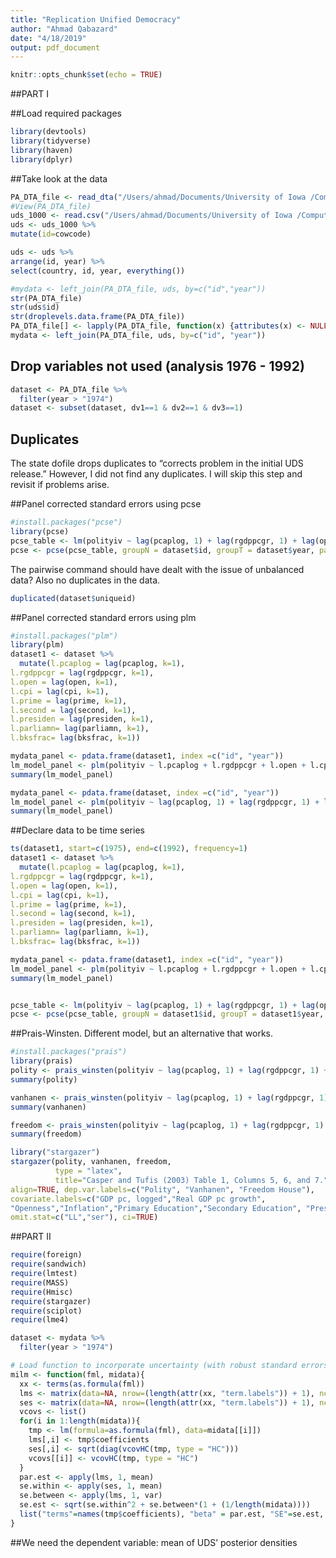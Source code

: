 ```yaml
---
title: "Replication Unified Democracy"
author: "Ahmad Qabazard"
date: "4/18/2019"
output: pdf_document
---
```


```r
knitr::opts_chunk$set(echo = TRUE)
```
##PART I

##Load required packages
```r
library(devtools)
library(tidyverse)
library(haven)
library(dplyr)
```

##Take look at the data
```r
PA_DTA_file <- read_dta("/Users/ahmad/Documents/University of Iowa /Computational Methods/Replication-Homework/replication-homework/PA_DTA_file.dta")
#View(PA_DTA_file)
uds_1000 <- read.csv("/Users/ahmad/Documents/University of Iowa /Computational Methods/Replication-Homework/replication-homework/uds_1000.csv")
uds <- uds_1000 %>%
mutate(id=cowcode)

uds <- uds %>% 
arrange(id, year) %>% 
select(country, id, year, everything())

#mydata <- left_join(PA_DTA_file, uds, by=c("id","year"))
str(PA_DTA_file)
str(uds$id)
str(droplevels.data.frame(PA_DTA_file))
PA_DTA_file[] <- lapply(PA_DTA_file, function(x) {attributes(x) <- NULL; x})
mydata <- left_join(PA_DTA_file, uds, by=c("id", "year"))
```

## Drop variables not used (analysis 1976 - 1992) 
```r
dataset <- PA_DTA_file %>%
  filter(year > "1974")
dataset <- subset(dataset, dv1==1 & dv2==1 & dv3==1)
```

## Duplicates 

The state dofile drops duplicates to "corrects problem in the initial UDS release." However, I did not find any duplicates. I will skip this step and revisit if problems arise. 

##Panel corrected standard errors using pcse 
```r
#install.packages("pcse")
library(pcse)
pcse_table <- lm(polityiv ~ lag(pcaplog, 1) + lag(rgdppcgr, 1) + lag(open, 1) + lag(cpi, 1) + lag(prime, 1) + lag(second, 1) + lag(presiden, 1) + lag(parliamn, 1) + lag(bksfrac, 1), data = dataset)
pcse <- pcse(pcse_table, groupN = dataset$id, groupT = dataset$year, pairwise = TRUE)
```
The pairwise command should have dealt with the issue of unbalanced data? Also no duplicates in the data. 

```r
duplicated(dataset$uniqueid)
```

##Panel corrected standard errors using plm 
```r
#install.packages("plm")
library(plm)
dataset1 <- dataset %>% 
  mutate(l.pcaplog = lag(pcaplog, k=1),
l.rgdppcgr = lag(rgdppcgr, k=1),
l.open = lag(open, k=1),
l.cpi = lag(cpi, k=1),
l.prime = lag(prime, k=1),
l.second = lag(second, k=1),
l.presiden = lag(presiden, k=1),
l.parliamn= lag(parliamn, k=1),
l.bksfrac= lag(bksfrac, k=1))

mydata_panel <- pdata.frame(dataset1, index =c("id", "year"))
lm_model_panel <- plm(polityiv ~ l.pcaplog + l.rgdppcgr + l.open + l.cpi + l.prime + l.second + l.presiden + l.parliamn + l.bksfrac, data = mydata_panel, model = "pooling")
summary(lm_model_panel)
```

```r
mydata_panel <- pdata.frame(dataset, index =c("id", "year"))
lm_model_panel <- plm(polityiv ~ lag(pcaplog, 1) + lag(rgdppcgr, 1) + lag(open, 1) + lag(cpi, 1) + lag(prime, 1) + lag(second, 1) + lag(presiden, 1) + lag(parliamn, 1) + lag(bksfrac, 1), data = mydata_panel, model = "pooling")
summary(lm_model_panel)

```

##Declare data to be time series 
```r
ts(dataset1, start=c(1975), end=c(1992), frequency=1)
dataset1 <- dataset %>% 
  mutate(l.pcaplog = lag(pcaplog, k=1),
l.rgdppcgr = lag(rgdppcgr, k=1),
l.open = lag(open, k=1),
l.cpi = lag(cpi, k=1),
l.prime = lag(prime, k=1),
l.second = lag(second, k=1),
l.presiden = lag(presiden, k=1),
l.parliamn= lag(parliamn, k=1),
l.bksfrac= lag(bksfrac, k=1))

mydata_panel <- pdata.frame(dataset1, index =c("id", "year"))
lm_model_panel <- plm(polityiv ~ l.pcaplog + l.rgdppcgr + l.open + l.cpi + l.prime + l.second + l.presiden + l.parliamn + l.bksfrac, data = mydata_panel, model = "pooling")
summary(lm_model_panel)


pcse_table <- lm(polityiv ~ lag(pcaplog, 1) + lag(rgdppcgr, 1) + lag(open, 1) + lag(cpi, 1) + lag(prime, 1) + lag(second, 1) + lag(presiden, 1) + lag(parliamn, 1) + lag(bksfrac, 1), data = dataset1)
pcse <- pcse(pcse_table, groupN = dataset1$id, groupT = dataset1$year, pairwise = TRUE)

```


##Prais-Winsten. Different model, but an alternative that works.

```r
#install.packages("prais")
library(prais)
polity <- prais_winsten(polityiv ~ lag(pcaplog, 1) + lag(rgdppcgr, 1) + lag(open, 1) + lag(cpi, 1) + lag(prime, 1) + lag(second, 1) + lag(presiden, 1) + lag(parliamn, 1) + lag(bksfrac, 1), data = dataset)
summary(polity)

vanhanen <- prais_winsten(polityiv ~ lag(pcaplog, 1) + lag(rgdppcgr, 1) + lag(open, 1) + lag(cpi, 1) + lag(prime, 1) + lag(second, 1) + lag(presiden, 1) + lag(parliamn, 1) + lag(bksfrac, 1), data = dataset)
summary(vanhanen)

freedom <- prais_winsten(polityiv ~ lag(pcaplog, 1) + lag(rgdppcgr, 1) + lag(open, 1) + lag(cpi, 1) + lag(prime, 1) + lag(second, 1) + lag(presiden, 1) + lag(parliamn, 1) + lag(bksfrac, 1), data = dataset)
summary(freedom)
```

```r
library("stargazer")
stargazer(polity, vanhanen, freedom, 
          type = "latex",
          title="Casper and Tufis (2003) Table 1, Columns 5, 6, and 7.",
align=TRUE, dep.var.labels=c("Polity", "Vanhanen", "Freedom House"),
covariate.labels=c("GDP pc, logged","Real GDP pc growth",
"Openness","Inflation","Primary Education","Secondary Education", "Presidential", "Parliamentary", "Party Fractionalization", "Constant"),
omit.stat=c("LL","ser"), ci=TRUE)
```


##PART II 
```r
require(foreign)
require(sandwich)
require(lmtest)
require(MASS)
require(Hmisc)
require(stargazer)
require(sciplot)
require(lme4)
```

```r
dataset <- mydata %>%
  filter(year > "1974")
```



```r
# Load function to incorporate uncertainty (with robust standard errors)
milm <- function(fml, midata){
  xx <- terms(as.formula(fml))
  lms <- matrix(data=NA, nrow=(length(attr(xx, "term.labels")) + 1), ncol=length(midata))
  ses <- matrix(data=NA, nrow=(length(attr(xx, "term.labels")) + 1), ncol=length(midata))
  vcovs <- list()
  for(i in 1:length(midata)){
    tmp <- lm(formula=as.formula(fml), data=midata[[i]])
    lms[,i] <- tmp$coefficients
    ses[,i] <- sqrt(diag(vcovHC(tmp, type = "HC")))
    vcovs[[i]] <- vcovHC(tmp, type = "HC")
  }
  par.est <- apply(lms, 1, mean)
  se.within <- apply(ses, 1, mean)
  se.between <- apply(lms, 1, var)
  se.est <- sqrt(se.within^2 + se.between*(1 + (1/length(midata))))
  list("terms"=names(tmp$coefficients), "beta" = par.est, "SE"=se.est, "vcovs"=vcovs,"coefs" = lms)   
}
```

##We need the dependent variable: mean of UDS' posterior densities  
